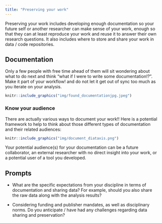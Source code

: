 ```yaml
---
title: "Preserving your work"
---
```


Preserving your work includes developing enough documentation so your future self or another researcher can make sense of your work, enough so that they can at least reproduce your work and reuse it to answer their own research questions. It also includes where to store and share your work in data / code repositories.

## Documentation

Only a few people with free time ahead of them will sit wondering about what to do next and think "what if I were to write some documentation!?". Make it part of your workflow! and do not let it get out of sync too much as you iterate on your analysis.

```r
knitr::include_graphics("img/found_documentationjpg.jpeg")
```

### Know your audience

There are actually various ways to document your work!! Here is a potential framework to help to think about those different types of documentation and their related audiences:

```r
knitr::include_graphics("img/document_diataxis.png")
```

Your potential audience(s) for your documentation can be a future collaborator, an external researcher with no direct insight into your work, or a potential user of a tool you developed.


## Prompts

- What are the specific expectations from your discipline in terms of documentation and sharing data? For example, should you also share the raw data along with the analysis results?

- Considering funding and publisher mandates, as well as disciplinary norms.  Do you anticipate / have had any challenges regarding data sharing and preservation?

